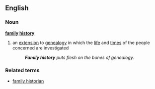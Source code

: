 ==English==
===Noun===
'''[[family]] [[history]]'''
# an [[extension]] to [[genealogy]] in which the [[life]] and [[time]]s of the people concerned are investigated
#:'' '''Family history''' puts flesh on the bones of genealogy.''
===Related terms===
*[[family historian]]